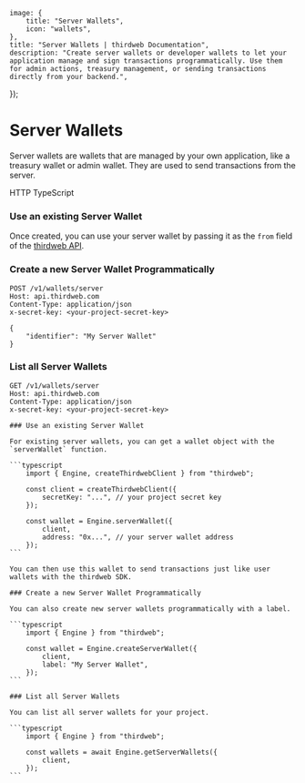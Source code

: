 
    image: {
        title: "Server Wallets",
        icon: "wallets",
    },
    title: "Server Wallets | thirdweb Documentation",
    description: "Create server wallets or developer wallets to let your application manage and sign transactions programmatically. Use them for admin actions, treasury management, or sending transactions directly from your backend.",
});

# Server Wallets

Server wallets are wallets that are managed by your own application, like a treasury wallet or admin wallet. They are used to send transactions from the server.

<Tabs defaultValue="http">
  <TabsList>
    <TabsTrigger value="http" className="flex items-center gap-2 [&>p]:mb-0">
      <EngineIcon className="w-4 h-4 mr-2" />
      HTTP
    </TabsTrigger>
    <TabsTrigger value="typescript" className="flex items-center gap-2 [&>p]:mb-0">
      <TypeScriptIcon className="w-4 h-4 mr-2" />
      TypeScript
    </TabsTrigger>
  </TabsList>

  <TabsContent value="http">

### Use an existing Server Wallet

Once created, you can use your server wallet by passing it as the `from` field of the [thirdweb API](https://api.thirdweb.com/reference#tag/transactions/post/v1/transactions).

### Create a new Server Wallet Programmatically

```http
POST /v1/wallets/server
Host: api.thirdweb.com
Content-Type: application/json
x-secret-key: <your-project-secret-key>

{
    "identifier": "My Server Wallet"
}
```

### List all Server Wallets

```http
GET /v1/wallets/server
Host: api.thirdweb.com
Content-Type: application/json
x-secret-key: <your-project-secret-key>
```

  </TabsContent>

  <TabsContent value="typescript">

    ### Use an existing Server Wallet

    For existing server wallets, you can get a wallet object with the `serverWallet` function.

    ```typescript
        import { Engine, createThirdwebClient } from "thirdweb";

        const client = createThirdwebClient({
            secretKey: "...", // your project secret key
        });

        const wallet = Engine.serverWallet({
            client,
            address: "0x...", // your server wallet address
        });
    ```

    You can then use this wallet to send transactions just like user wallets with the thirdweb SDK.

    ### Create a new Server Wallet Programmatically

    You can also create new server wallets programmatically with a label.

    ```typescript
        import { Engine } from "thirdweb";

        const wallet = Engine.createServerWallet({
            client,
            label: "My Server Wallet",
        });
    ```

    ### List all Server Wallets

    You can list all server wallets for your project.

    ```typescript
        import { Engine } from "thirdweb";

        const wallets = await Engine.getServerWallets({
            client,
        });
    ```
  </TabsContent>
</Tabs>
